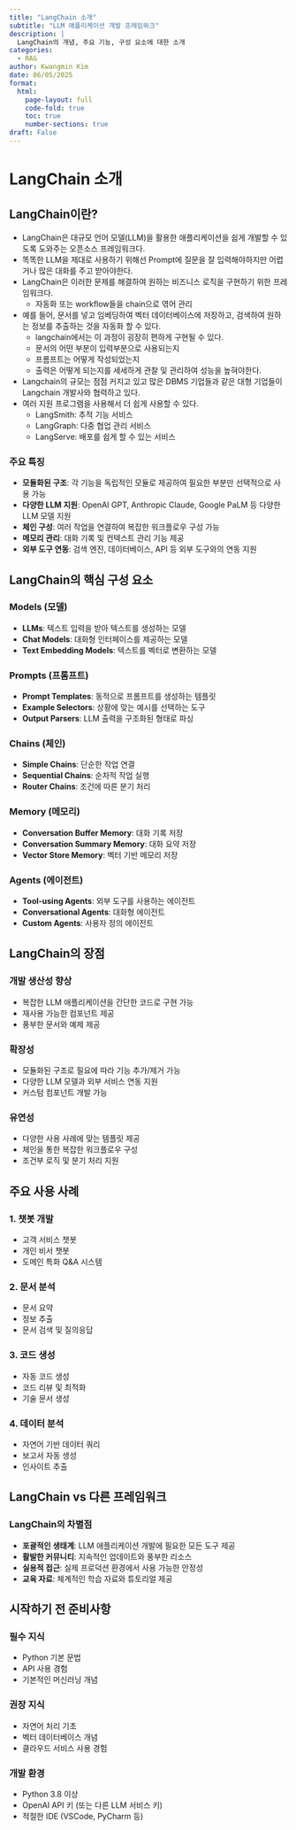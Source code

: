 ```yaml
---
title: "LangChain 소개"
subtitle: "LLM 애플리케이션 개발 프레임워크"
description: |
  LangChain의 개념, 주요 기능, 구성 요소에 대한 소개
categories:
  - RAG
author: Kwangmin Kim
date: 06/05/2025
format: 
  html:
    page-layout: full
    code-fold: true
    toc: true
    number-sections: true
draft: False
---
```


# LangChain 소개

## LangChain이란?

* LangChain은 대규모 언어 모델(LLM)을 활용한 애플리케이션을 쉽게 개발할 수 있도록 도와주는 오픈소스 프레임워크다.
* 똑똑한 LLM을 제대로 사용하기 위해선 Prompt에 질문을 잘 입력해야하지만 어렵거나 많은 대화를 주고 받아야한다.
* LangChain은 이러한 문제를 해결하여 원하는 비즈니스 로직을 구현하기 위한 프레임워크다.
    * 자동화 또는 workflow들을 chain으로 엮어 관리
* 예를 들어, 문서를 넣고 임베딩하여 벡터 데이터베이스에 저장하고, 검색하여 원하는 정보를 추출하는 것을 자동화 할 수 있다.
    * langchain에서는 이 과정이 굉장히 편하게 구현될 수 있다.
    * 문서의 어떤 부분이 입력부분으로 사용되는지
    * 프롬프트는 어떻게 작성되었는지
    * 출력은 어떻게 되는지를 세세하게 관찰 및 관리하여 성능을 높혀야한다.
* Langchain의 규모는 점점 커지고 있고 많은 DBMS 기업들과 같은 대형 기업들이 Langchain 개발사와 협력하고 있다.
* 여러 지원 프로그램을 사용해서 더 쉽게 사용할 수 있다.
    * LangSmith: 추적 기능 서비스
    * LangGraph: 다중 협업 관리 서비스
    * LangServe: 배포를 쉽게 할 수 있는 서비스

### 주요 특징

* **모듈화된 구조**: 각 기능을 독립적인 모듈로 제공하여 필요한 부분만 선택적으로 사용 가능
* **다양한 LLM 지원**: OpenAI GPT, Anthropic Claude, Google PaLM 등 다양한 LLM 모델 지원
* **체인 구성**: 여러 작업을 연결하여 복잡한 워크플로우 구성 가능
* **메모리 관리**: 대화 기록 및 컨텍스트 관리 기능 제공
* **외부 도구 연동**: 검색 엔진, 데이터베이스, API 등 외부 도구와의 연동 지원

## LangChain의 핵심 구성 요소

### Models (모델)
* **LLMs**: 텍스트 입력을 받아 텍스트를 생성하는 모델
* **Chat Models**: 대화형 인터페이스를 제공하는 모델
* **Text Embedding Models**: 텍스트를 벡터로 변환하는 모델

### Prompts (프롬프트)
* **Prompt Templates**: 동적으로 프롬프트를 생성하는 템플릿
* **Example Selectors**: 상황에 맞는 예시를 선택하는 도구
* **Output Parsers**: LLM 출력을 구조화된 형태로 파싱

### Chains (체인)
* **Simple Chains**: 단순한 작업 연결
* **Sequential Chains**: 순차적 작업 실행
* **Router Chains**: 조건에 따른 분기 처리

### Memory (메모리)
* **Conversation Buffer Memory**: 대화 기록 저장
* **Conversation Summary Memory**: 대화 요약 저장
* **Vector Store Memory**: 벡터 기반 메모리 저장

### Agents (에이전트)
* **Tool-using Agents**: 외부 도구를 사용하는 에이전트
* **Conversational Agents**: 대화형 에이전트
* **Custom Agents**: 사용자 정의 에이전트

## LangChain의 장점

### 개발 생산성 향상
* 복잡한 LLM 애플리케이션을 간단한 코드로 구현 가능
* 재사용 가능한 컴포넌트 제공
* 풍부한 문서와 예제 제공

### 확장성
* 모듈화된 구조로 필요에 따라 기능 추가/제거 가능
* 다양한 LLM 모델과 외부 서비스 연동 지원
* 커스텀 컴포넌트 개발 가능

### 유연성
* 다양한 사용 사례에 맞는 템플릿 제공
* 체인을 통한 복잡한 워크플로우 구성
* 조건부 로직 및 분기 처리 지원

## 주요 사용 사례

### 1. 챗봇 개발
* 고객 서비스 챗봇
* 개인 비서 챗봇
* 도메인 특화 Q&A 시스템

### 2. 문서 분석
* 문서 요약
* 정보 추출
* 문서 검색 및 질의응답

### 3. 코드 생성
* 자동 코드 생성
* 코드 리뷰 및 최적화
* 기술 문서 생성

### 4. 데이터 분석
* 자연어 기반 데이터 쿼리
* 보고서 자동 생성
* 인사이트 추출

## LangChain vs 다른 프레임워크

### LangChain의 차별점
* **포괄적인 생태계**: LLM 애플리케이션 개발에 필요한 모든 도구 제공
* **활발한 커뮤니티**: 지속적인 업데이트와 풍부한 리소스
* **실용적 접근**: 실제 프로덕션 환경에서 사용 가능한 안정성
* **교육 자료**: 체계적인 학습 자료와 튜토리얼 제공

## 시작하기 전 준비사항

### 필수 지식
* Python 기본 문법
* API 사용 경험
* 기본적인 머신러닝 개념

### 권장 지식
* 자연어 처리 기초
* 벡터 데이터베이스 개념
* 클라우드 서비스 사용 경험

### 개발 환경
* Python 3.8 이상
* OpenAI API 키 (또는 다른 LLM 서비스 키)
* 적절한 IDE (VSCode, PyCharm 등)


